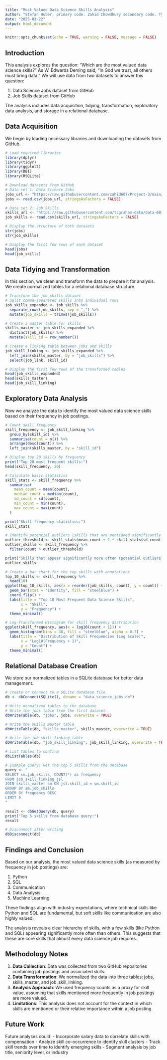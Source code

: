 ---
title: "Most Valued Data Science Skills Analysis"
author: "Stefan Huber, primary code. Zahid Chowdhury secondary code. Tyler Graham & Daniel DeBonis, data sourcing.Tyler Graham, ER diagram. Group call, logic model"
date: "2025-03-22"
output: html_document
---

```{r setup, include=FALSE}
knitr::opts_chunk$set(echo = TRUE, warning = FALSE, message = FALSE)
```

## Introduction

This analysis explores the question: "Which are the most valued data science skills?" As W. Edwards Deming said, "In God we trust, all others must bring data." We will use data from two datasets to answer this question:

1. Data Science Jobs dataset from GitHub
2. Job Skills dataset from GitHub

The analysis includes data acquisition, tidying, transformation, exploratory data analysis, and storage in a relational database.

## Data Acquisition

We begin by loading necessary libraries and downloading the datasets from GitHub.

```{r load-libraries}
# Load required libraries
library(dplyr)
library(tidyr)
library(ggplot2)
library(DBI)
library(RSQLite)
```

```{r data-acquisition}
# Download datasets from GitHub
# Data set 1: Data Science Jobs
jobs_url <- "https://raw.githubusercontent.com/zahid607/Project-3/main/Data%20Science_Jobs%20.csv"
jobs <- read.csv(jobs_url, stringsAsFactors = FALSE)

# Data set 2: Job Skills
skills_url <- "https://raw.githubusercontent.com/tcgraham-data/data-607-project-3/main/job_skills.csv"  
job_skills <- read.csv(skills_url, stringsAsFactors = FALSE)

# Display the structure of both datasets
str(jobs)
str(job_skills)

# Display the first few rows of each dataset
head(jobs)
head(job_skills)
```

## Data Tidying and Transformation

In this section, we clean and transform the data to prepare it for analysis. We create normalized tables for a relational database structure.

```{r data-tidying}
# Transform the job_skills dataset
# Split comma-separated skills into individual rows
job_skills_expanded <- job_skills %>%
  separate_rows(job_skills, sep = ",") %>%
  mutate(job_skills = trimws(job_skills))

# Create a master table for skills
skills_master <- job_skills_expanded %>%
  distinct(job_skills) %>%
  mutate(skill_id = row_number())

# Create a linking table between jobs and skills
job_skill_linking <- job_skills_expanded %>%
  left_join(skills_master, by = "job_skills") %>%
  select(job_link, skill_id)

# Display the first few rows of the transformed tables
head(job_skills_expanded)
head(skills_master)
head(job_skill_linking)
```

## Exploratory Data Analysis

Now we analyze the data to identify the most valued data science skills based on their frequency in job postings.

```{r exploratory-analysis}
# Count skill frequency
skill_frequency <- job_skill_linking %>%
  group_by(skill_id) %>%
  summarise(count = n()) %>%
  arrange(desc(count)) %>%
  left_join(skills_master, by = "skill_id")

# Display top 20 skills by frequency
print("Top 20 most frequent skills:")
head(skill_frequency, 20)

# Calculate basic statistics
skill_stats <- skill_frequency %>%
  summarise(
    mean_count = mean(count),
    median_count = median(count),
    sd_count = sd(count),
    min_count = min(count),
    max_count = max(count)
  )

print("Skill frequency statistics:")
skill_stats

# Identify potential outliers (skills that are mentioned significantly more often)
outlier_threshold <- skill_stats$mean_count + 2 * skill_stats$sd_count
outlier_skills <- skill_frequency %>%
  filter(count > outlier_threshold)

print("Skills that appear significantly more often (potential outliers):")
outlier_skills
```

```{r visualization}
# Create a bar chart for the top skills with annotations  
top_10_skills <- skill_frequency %>%  
  head(10)  
ggplot(top_10_skills, aes(x = reorder(job_skills, count), y = count)) +  
  geom_bar(stat = "identity", fill = "steelblue") +  
  coord_flip() +  
  labs(title = "Top 10 Most Frequent Data Science Skills",  
       x = "Skill",  
       y = "Frequency") +  
  theme_minimal() 

# Log-Transformed Histogram for skill frequency distribution  
ggplot(skill_frequency, aes(x = log10(count + 1))) +  
  geom_histogram(bins = 30, fill = "steelblue", alpha = 0.7) +  
  labs(title = "Distribution of Skill Frequencies (Log Scale)",  
       x = "Log10(Frequency + 1)",  
       y = "Count") +  
  theme_minimal() 
```

## Relational Database Creation

We store our normalized tables in a SQLite database for better data management.

```{r database-creation}
# Create or connect to a SQLite database file
db <- dbConnect(SQLite(), dbname = "data_science_jobs.db")

# Write normalized tables to the database
# Write the jobs table from the first dataset
dbWriteTable(db, "jobs", jobs, overwrite = TRUE)

# Write the skills master table
dbWriteTable(db, "skills_master", skills_master, overwrite = TRUE)

# Write the job-skill linking table
dbWriteTable(db, "job_skill_linking", job_skill_linking, overwrite = TRUE)

# List tables to confirm
dbListTables(db)

# Example query: Get the top 5 skills from the database
query <- "
SELECT sm.job_skills, COUNT(*) as frequency
FROM job_skill_linking jsl
JOIN skills_master sm ON jsl.skill_id = sm.skill_id
GROUP BY sm.job_skills
ORDER BY frequency DESC
LIMIT 5
"

result <- dbGetQuery(db, query)
print("Top 5 skills from database query:")
result

# Disconnect after writing
dbDisconnect(db)
```

## Findings and Conclusion

Based on our analysis, the most valued data science skills (as measured by frequency in job postings) are:

1. Python
2. SQL
3. Communication
4. Data Analysis
5. Machine Learning

These findings align with industry expectations, where technical skills like Python and SQL are fundamental, but soft skills like communication are also highly valued.

The analysis reveals a clear hierarchy of skills, with a few skills (like Python and SQL) appearing significantly more often than others. This suggests that these are core skills that almost every data science job requires.

## Methodology Notes

1. **Data Collection**: Data was collected from two GitHub repositories containing job postings and associated skills.
2. **Data Transformation**: We normalized the data into three tables: jobs, skills_master, and job_skill_linking.
3. **Analysis Approach**: We used frequency counts as a proxy for skill value, assuming that skills mentioned more frequently in job postings are more valued.
4. **Limitations**: This analysis does not account for the context in which skills are mentioned or their relative importance within a job posting.

## Future Work

Future analyses could:
- Incorporate salary data to correlate skills with compensation
- Analyze skill co-occurrence to identify skill clusters
- Track skill trends over time to identify emerging skills
- Segment analysis by job title, seniority level, or industry


